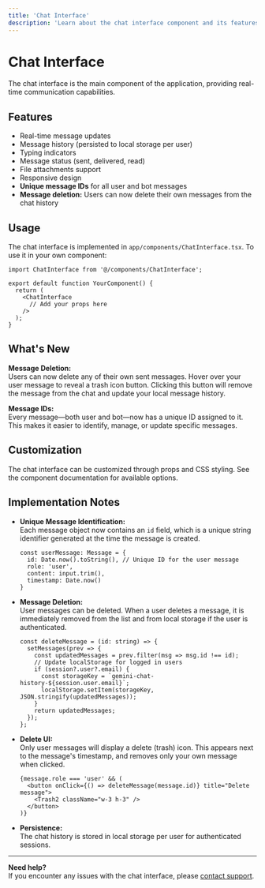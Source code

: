 ```yaml
---
title: 'Chat Interface'
description: 'Learn about the chat interface component and its features'
---
```


# Chat Interface

The chat interface is the main component of the application, providing real-time communication capabilities.

## Features

- Real-time message updates
- Message history (persisted to local storage per user)
- Typing indicators
- Message status (sent, delivered, read)
- File attachments support
- Responsive design
- **Unique message IDs** for all user and bot messages
- **Message deletion:** Users can now delete their own messages from the chat history

## Usage

The chat interface is implemented in `app/components/ChatInterface.tsx`. To use it in your own component:

```tsx
import ChatInterface from '@/components/ChatInterface';

export default function YourComponent() {
  return (
    <ChatInterface 
      // Add your props here
    />
  );
}
```

## What's New

**Message Deletion:**  
Users can now delete any of their own sent messages. Hover over your user message to reveal a trash icon button. Clicking this button will remove the message from the chat and update your local message history.

**Message IDs:**  
Every message—both user and bot—now has a unique ID assigned to it. This makes it easier to identify, manage, or update specific messages.

## Customization

The chat interface can be customized through props and CSS styling. See the component documentation for available options.

## Implementation Notes

- **Unique Message Identification:**  
  Each message object now contains an `id` field, which is a unique string identifier generated at the time the message is created.

    ```tsx
    const userMessage: Message = {
      id: Date.now().toString(), // Unique ID for the user message
      role: 'user',
      content: input.trim(),
      timestamp: Date.now()
    }
    ```

- **Message Deletion:**  
  User messages can be deleted. When a user deletes a message, it is immediately removed from the list and from local storage if the user is authenticated.

    ```tsx
    const deleteMessage = (id: string) => {
      setMessages(prev => {
        const updatedMessages = prev.filter(msg => msg.id !== id);
        // Update localStorage for logged in users
        if (session?.user?.email) {
          const storageKey = `gemini-chat-history-${session.user.email}`;
          localStorage.setItem(storageKey, JSON.stringify(updatedMessages));
        }
        return updatedMessages;
      });
    };
    ```

- **Delete UI:**  
  Only user messages will display a delete (trash) icon. This appears next to the message's timestamp, and removes only your own message when clicked.

    ```tsx
    {message.role === 'user' && (
      <button onClick={() => deleteMessage(message.id)} title="Delete message">
        <Trash2 className="w-3 h-3" />
      </button>
    )}
    ```

- **Persistence:**  
  The chat history is stored in local storage per user for authenticated sessions.

---

**Need help?**  
If you encounter any issues with the chat interface, please [contact support](mailto:support@example.com).
